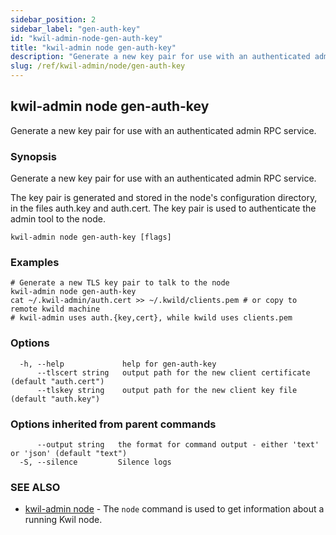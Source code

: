 ```yaml
---
sidebar_position: 2
sidebar_label: "gen-auth-key"
id: "kwil-admin-node-gen-auth-key"
title: "kwil-admin node gen-auth-key"
description: "Generate a new key pair for use with an authenticated admin RPC service."
slug: /ref/kwil-admin/node/gen-auth-key
---
```


## kwil-admin node gen-auth-key

Generate a new key pair for use with an authenticated admin RPC service.

### Synopsis

Generate a new key pair for use with an authenticated admin RPC service.
	
The key pair is generated and stored in the node's configuration directory, in the files auth.key and auth.cert. The key pair is used to authenticate the admin tool to the node.

```
kwil-admin node gen-auth-key [flags]
```

### Examples

```
# Generate a new TLS key pair to talk to the node
kwil-admin node gen-auth-key
cat ~/.kwil-admin/auth.cert >> ~/.kwild/clients.pem # or copy to remote kwild machine
# kwil-admin uses auth.{key,cert}, while kwild uses clients.pem
```

### Options

```
  -h, --help             help for gen-auth-key
      --tlscert string   output path for the new client certificate (default "auth.cert")
      --tlskey string    output path for the new client key file (default "auth.key")
```

### Options inherited from parent commands

```
      --output string   the format for command output - either 'text' or 'json' (default "text")
  -S, --silence         Silence logs
```

### SEE ALSO

* [kwil-admin node](/docs/ref/kwil-admin/node)	 - The `node` command is used to get information about a running Kwil node.

